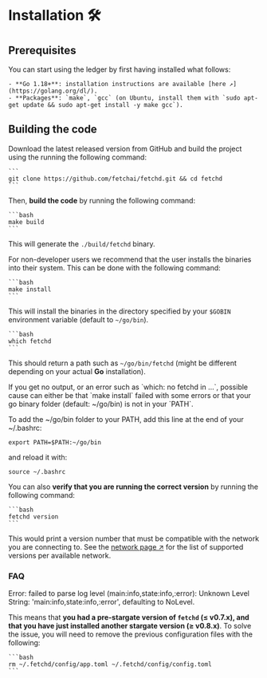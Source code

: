 
# Installation 🛠

## Prerequisites

You can start using the ledger by first having installed what follows:

    - **Go 1.18+**: installation instructions are available [here ↗️](https://golang.org/dl/).
    - **Packages**: `make`, `gcc` (on Ubuntu, install them with `sudo apt-get update && sudo apt-get install -y make gcc`).

## Building the code

Download the latest released version from GitHub and build the project using the running the following command:

    ```
    git clone https://github.com/fetchai/fetchd.git && cd fetchd
    ```

Then, **build the code** by running the following command:

    ```bash
    make build
    ```

This will generate the `./build/fetchd` binary.

For non-developer users we recommend that the user installs the binaries into their system. This can be done with the following command:

    ```bash
    make install
    ```

This will install the binaries in the directory specified by your `$GOBIN` environment variable (default to `~/go/bin`).

    ```bash
    which fetchd
    ```

This should return a path such as `~/go/bin/fetchd` (might be different depending on your actual **Go** installation).

<Callout type="info" emoji="ℹ️">
  If you get no output, or an error such as `which: no fetchd in ...`, possible cause can either be that `make install` failed with some errors or that your go binary folder (default: ~/go/bin) is not in your `PATH`.

  To add the ~/go/bin folder to your PATH, add this line at the end of your ~/.bashrc:

  ```
  export PATH=$PATH:~/go/bin
  ```

  and reload it with:

  ```
  source ~/.bashrc
  ```
</Callout>

You can also **verify that you are running the correct version** by running the following command:

    ```bash
    fetchd version
    ```

This would print a version number that must be compatible with the network you are connecting to. See the [network page ↗️](/references/fetch-network/ledger/active-networks) for the list of supported versions per available network.

### FAQ

<Callout type="error" emoji="️🚫">
  Error: failed to parse log level (main:info,state:info,:error): Unknown Level String: 'main:info,state:info,:error', defaulting to NoLevel.
</Callout>

This means that **you had a pre-stargate version of `fetchd` (≤ v0.7.x), and that you have just installed another stargate version (≥ v0.8.x)**. To solve the issue, you will need to remove the previous configuration files with the following:

    ```bash
    rm ~/.fetchd/config/app.toml ~/.fetchd/config/config.toml
    ```
